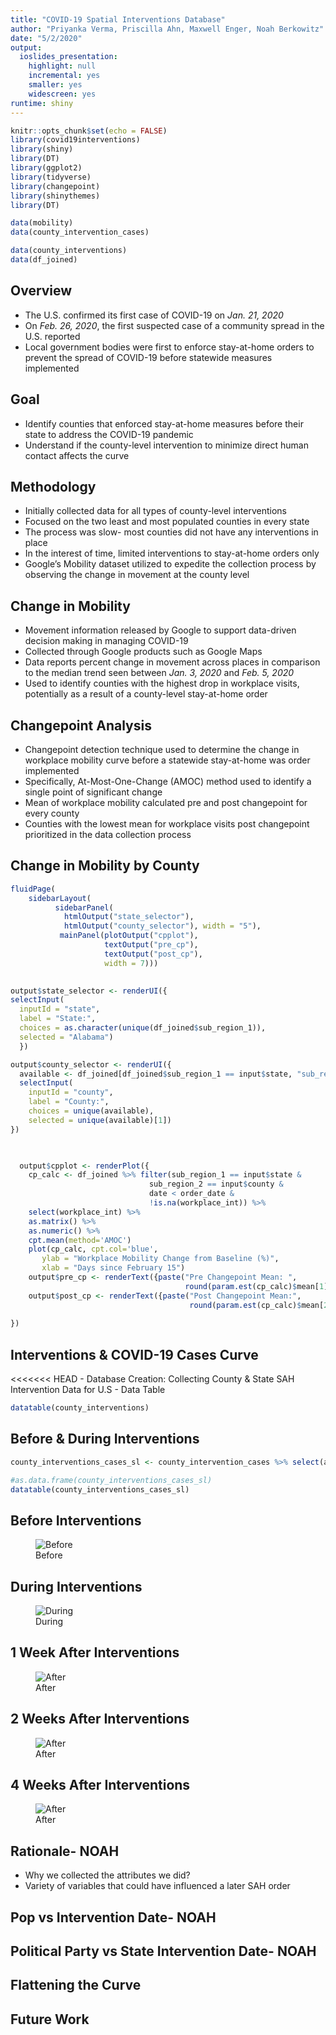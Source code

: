```yaml
---
title: "COVID-19 Spatial Interventions Database"
author: "Priyanka Verma, Priscilla Ahn, Maxwell Enger, Noah Berkowitz"
date: "5/2/2020"
output: 
  ioslides_presentation: 
    highlight: null
    incremental: yes
    smaller: yes
    widescreen: yes
runtime: shiny
---
```


```r
knitr::opts_chunk$set(echo = FALSE)
library(covid19interventions)
library(shiny)
library(DT)
library(ggplot2)
library(tidyverse)
library(changepoint)
library(shinythemes)
library(DT)

data(mobility)
data(county_intervention_cases)

data(county_interventions)
data(df_joined)
```

## Overview
- The U.S. confirmed its first case of COVID-19 on _Jan. 21, 2020_
- On _Feb. 26, 2020_, the first suspected case of a community spread in the U.S. reported
- Local government bodies were first to enforce stay-at-home orders to prevent the spread of COVID-19 before statewide measures implemented

## Goal
- Identify counties that enforced stay-at-home measures before their state to address the COVID-19 pandemic 
- Understand if the county-level intervention to minimize direct human contact affects the curve

## Methodology
- Initially collected data for all types of county-level interventions
- Focused on the two least and most populated counties in every state
- The process was slow- most counties did not have any interventions in place
- In the interest of time, limited interventions to stay-at-home orders only
- Google's Mobility dataset utilized to expedite the collection process by observing the change in movement at the county level

## Change in Mobility
- Movement information released by Google to support data-driven decision making in managing COVID-19
- Collected through Google products such as Google Maps
- Data reports percent change in movement across places in comparison to the median trend seen between _Jan. 3, 2020_ and _Feb. 5, 2020_
- Used to identify counties with the highest drop in workplace visits, potentially as a result of a county-level stay-at-home order

## Changepoint Analysis
- Changepoint detection technique used to determine the change in workplace mobility curve before a statewide stay-at-home was order implemented
- Specifically, At-Most-One-Change (AMOC) method used to identify a single point of significant change 
- Mean of workplace mobility calculated pre and post changepoint for every county
- Counties with the lowest mean for workplace visits post changepoint prioritized in the data collection process

## Change in Mobility by County
```r
fluidPage(
    sidebarLayout(
          sidebarPanel(
            htmlOutput("state_selector"),
            htmlOutput("county_selector"), width = "5"),
           mainPanel(plotOutput("cpplot"),
                     textOutput("pre_cp"),
                     textOutput("post_cp"),
                     width = 7)))
        

output$state_selector <- renderUI({
selectInput(
  inputId = "state", 
  label = "State:",
  choices = as.character(unique(df_joined$sub_region_1)),
  selected = "Alabama")
  })

output$county_selector <- renderUI({
  available <- df_joined[df_joined$sub_region_1 == input$state, "sub_region_2"]
  selectInput(
    inputId = "county", 
    label = "County:",
    choices = unique(available),
    selected = unique(available)[1])
})


  
  output$cpplot <- renderPlot({
    cp_calc <- df_joined %>% filter(sub_region_1 == input$state & 
                               sub_region_2 == input$county &
                               date < order_date &
                               !is.na(workplace_int)) %>%
    select(workplace_int) %>% 
    as.matrix() %>% 
    as.numeric() %>% 
    cpt.mean(method='AMOC')
    plot(cp_calc, cpt.col='blue', 
       ylab = "Workplace Mobility Change from Baseline (%)",
       xlab = "Days since February 15")
    output$pre_cp <- renderText({paste("Pre Changepoint Mean: ",
                                       round(param.est(cp_calc)$mean[1], 2))})
    output$post_cp <- renderText({paste("Post Changepoint Mean:",
                                        round(param.est(cp_calc)$mean[2]))})
    
})
```


## Interventions & COVID-19 Cases Curve
<<<<<<< HEAD
- Database Creation: Collecting County & State SAH Intervention Data for U.S
- Data Table
```r
datatable(county_interventions)
```

## Before & During Interventions
```r
county_interventions_cases_sl <- county_intervention_cases %>% select(admin1, SAH_State_Date,cases, cases_2day_before, cases_week_after, cases_2week_after, cases_4week_after) %>% distinct(admin1, SAH_State_Date,cases, cases_2day_before, cases_week_after, cases_2week_after, cases_4week_after)

#as.data.frame(county_interventions_cases_sl)                      
datatable(county_interventions_cases_sl)
```


## Before Interventions
![Before](output/state_before_plot.PNG)

## During Interventions
![During](output/state_during_plot.PNG)

## 1 Week After Interventions
![After](output/state_1w_after.png)

## 2 Weeks After Interventions
![After](output/state_2w_after.png)

## 4 Weeks After Interventions
![After](output/state_4w_after.png)

## Rationale- NOAH 
- Why we collected the attributes we did?
- Variety of variables that could have influenced a later SAH order

## Pop vs Intervention Date- NOAH

## Political Party vs State Intervention Date- NOAH

## Flattening the Curve

## Future Work



